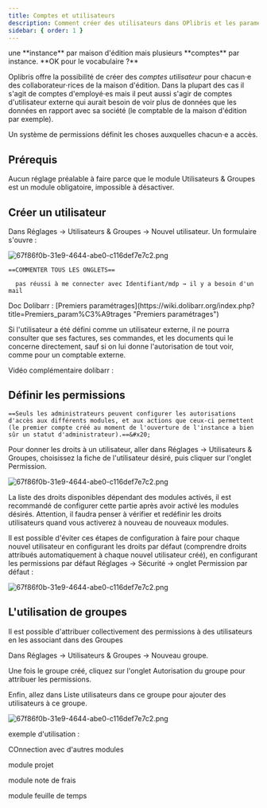 ```yaml
---
title: Comptes et utilisateurs
description: Comment créer des utilisateurs dans OPlibris et les paramétrer
sidebar: { order: 1 }
---
```



<Aside title="Question">
  une **instance** par maison d'édition mais plusieurs **comptes** par instance.
  **OK pour le vocabulaire ?**
</Aside>

Oplibris offre la possibilité de créer des _comptes utilisateur_ pour chacun⋅e des collaborateur⋅rices de la maison d'édition. Dans la plupart des cas il s'agit de comptes d'employé⋅es mais il peut aussi s'agir de comptes d'utilisateur externe qui aurait besoin de voir plus de données que les données en rapport avec sa société (le comptable de la maison d'édition par exemple).

Un système de permissions définit les choses auxquelles chacun⋅e a accès.

## Prérequis

Aucun réglage préalable à faire parce que le module Utilisateurs & Groupes est un module obligatoire, impossible à désactiver.

## Créer un utilisateur

Dans Réglages → Utilisateurs & Groupes → Nouvel utilisateur. Un formulaire s'ouvre :&#x20;

![67f86f0b-31e9-4644-abe0-c116def7e7c2.png](./images/utilisateurs1.png)

`==COMMENTER TOUS LES ONGLETS==
`

```
  pas réussi à me connecter avec Identifiant/mdp → il y a besoin d'un mail
```

<YouTube id="S5Rm9ixHNRA" />
Doc Dolibarr : [Premiers
paramétrages](https://wiki.dolibarr.org/index.php?title=Premiers_param%C3%A9trages
"Premiers paramétrages")

Si l'utilisateur a été défini comme un utilisateur externe, il ne pourra consulter que ses factures, ses commandes, et les documents qui le concerne directement, sauf si on lui donne l'autorisation de tout voir, comme pour un comptable externe.&#x20;

Vidéo complémentaire dolibarr :

<YouTube id="bs615t0aFGs" />

## Définir les permissions

`==Seuls les administrateurs peuvent configurer les autorisations d'accès aux différents modules, et aux actions que ceux-ci permettent (le premier compte créé au moment de l'ouverture de l'instance a bien sûr un statut d'administrateur).==&#x20;`

Pour donner les droits à un utilisateur, aller dans Réglages -> Utilisateurs & Groupes, choisissez la fiche de l'utilisateur désiré, puis cliquer sur l'onglet Permission.

![67f86f0b-31e9-4644-abe0-c116def7e7c2.png](./images/utilisateurs2.png)

La liste des droits disponibles dépendant des modules activés, il est recommandé de configurer cette partie après avoir activé les modules désirés. Attention, il faudra penser à vérifier et redéfinir les droits utilisateurs quand vous activerez à nouveau de nouveaux modules.&#x20;

Il est possible d'éviter ces étapes de configuration à faire pour chaque nouvel utilisateur en configurant les droits par défaut (comprendre droits attribués automatiquement à chaque nouvel utilisateur créé), en configurant les permissions par défaut Réglages -> Sécurité → onglet Permission par défaut :&#x20;

![67f86f0b-31e9-4644-abe0-c116def7e7c2.png](./images/utilisateurs3.png)

## L'utilisation de groupes

Il est possible d'attribuer collectivement des permissions à des utilisateurs en les associant dans des Groupes

Dans Réglages → Utilisateurs & Groupes → Nouveau groupe.&#x20;

Une fois le groupe créé, cliquez sur l'onglet Autorisation du groupe pour attribuer les permissions.

Enfin, allez dans Liste utilisateurs dans ce groupe pour ajouter des utilisateurs à ce groupe.

![67f86f0b-31e9-4644-abe0-c116def7e7c2.png](./images/utilisateurs4.png)

exemple d'utilisation :&#x20;

COnnection avec d'autres modules

module projet

module note de frais

module feuille de temps

